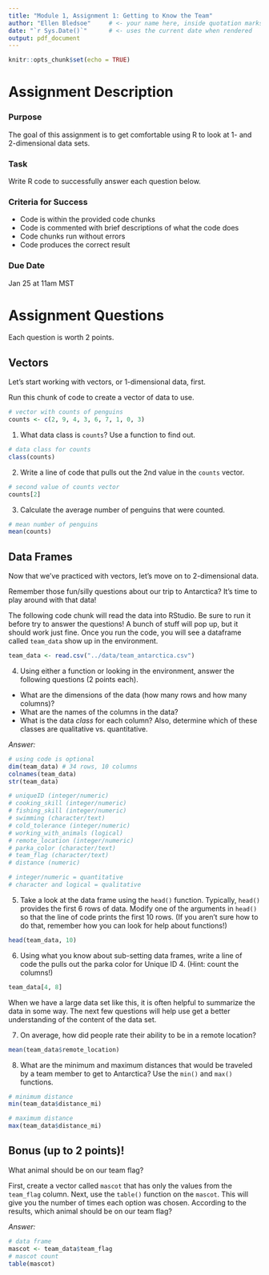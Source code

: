```yaml
---
title: "Module 1, Assignment 1: Getting to Know the Team"
author: "Ellen Bledsoe"     # <- your name here, inside quotation marks
date: "`r Sys.Date()`"      # <- uses the current date when rendered
output: pdf_document
---
```


```r
knitr::opts_chunk$set(echo = TRUE)
```

# Assignment Description

### Purpose

The goal of this assignment is to get comfortable using R to look at 1- and 2-dimensional data sets.

### Task

Write R code to successfully answer each question below.

### Criteria for Success

-   Code is within the provided code chunks
-   Code is commented with brief descriptions of what the code does
-   Code chunks run without errors
-   Code produces the correct result

### Due Date

Jan 25 at 11am MST

# Assignment Questions

Each question is worth 2 points.

## Vectors

Let's start working with vectors, or 1-dimensional data, first.

Run this chunk of code to create a vector of data to use.

```r
# vector with counts of penguins
counts <- c(2, 9, 4, 3, 6, 7, 1, 0, 3)
```

1.  What data class is `counts`? Use a function to find out.

```r
# data class for counts
class(counts)
```

2.  Write a line of code that pulls out the 2nd value in the `counts` vector.

```r
# second value of counts vector
counts[2]
```

3.  Calculate the average number of penguins that were counted.

```r
# mean number of penguins
mean(counts)
```

## Data Frames

Now that we've practiced with vectors, let's move on to 2-dimensional data.

Remember those fun/silly questions about our trip to Antarctica? It's time to play around with that data!

The following code chunk will read the data into RStudio. Be sure to run it before try to answer the questions! A bunch of stuff will pop up, but it should work just fine. Once you run the code, you will see a dataframe called `team_data` show up in the environment.

```r
team_data <- read.csv("../data/team_antarctica.csv")
```

4. Using either a function or looking in the environment, answer the following questions (2 points each).

-   What are the dimensions of the data (how many rows and how many columns)?
-   What are the names of the columns in the data?
-   What is the data *class* for each column? Also, determine which of these classes are qualitative vs. quantitative.

*Answer:*

```r
# using code is optional
dim(team_data) # 34 rows, 10 columns
colnames(team_data) 
str(team_data) 

# uniqueID (integer/numeric)
# cooking_skill (integer/numeric)
# fishing_skill (integer/numeric)
# swimming (character/text)
# cold_tolerance (integer/numeric)
# working_with_animals (logical)
# remote_location (integer/numeric)
# parka_color (character/text)
# team_flag (character/text)
# distance (numeric)

# integer/numeric = quantitative
# character and logical = qualitative
```

5.  Take a look at the data frame using the `head()` function. Typically, `head()` provides the first 6 rows of data. Modify one of the arguments in `head()` so that the line of code prints the first 10 rows. (If you aren't sure how to do that, remember how you can look for help about functions!)

```r
head(team_data, 10)
```

6.  Using what you know about sub-setting data frames, write a line of code the pulls out the parka color for Unique ID 4. (Hint: count the columns!)

```r
team_data[4, 8]
```

When we have a large data set like this, it is often helpful to summarize the data in some way. The next few questions will help use get a better understanding of the content of the data set.

7.  On average, how did people rate their ability to be in a remote location?

```r
mean(team_data$remote_location)
```

8.  What are the minimum and maximum distances that would be traveled by a team member to get to Antarctica? Use the `min()` and `max()` functions.

```r
# minimum distance
min(team_data$distance_mi)

# maximum distance
max(team_data$distance_mi)
``` 


## Bonus (up to 2 points)!

What animal should be on our team flag?

First, create a vector called `mascot` that has only the values from the `team_flag` column. Next, use the `table()` function on the `mascot`. This will give you the number of times each option was chosen. According to the results, which animal should be on our team flag?

*Answer:*

```r
# data frame
mascot <- team_data$team_flag
# mascot count
table(mascot)
```
